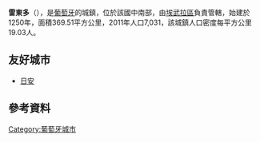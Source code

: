 {{Coord|38|38|N|7|32|W|display=title}}

'''雷東多'''（{{lang-pt|Redondo}}），是[[葡萄牙|葡萄牙]]的城鎮，位於該國中南部，由[[埃武拉區|埃武拉區]]負責管轄，始建於1250年，面積369.51平方公里，2011年人口7,031，該城鎮人口密度每平方公里19.03人。
==友好城市==
* {{FRA}} [[日安|日安]]

==參考資料==
{{cite web|title=Law nr. 11-A/2013, page 552 102|url=http://dre.pt/pdf1sdip/2013/01/01901/0000200147.pdf|accessdate=29 July 2014|author=''Diário da República''|language=pt|format=pdf|archive-date=2013-12-06|archive-url=https://web.archive.org/web/20131206201841/http://dre.pt/pdf1sdip/2013/01/01901/0000200147.pdf|dead-url=no}}

{{Portugal-geo-stub}}
[[Category:葡萄牙城市|Category:葡萄牙城市]]